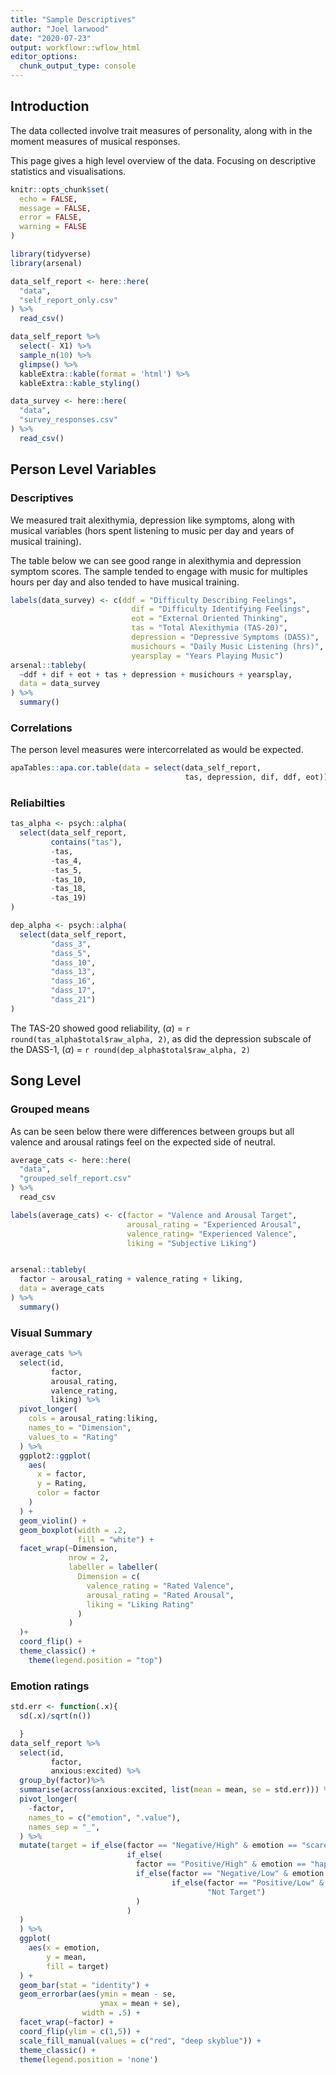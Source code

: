 ```yaml
---
title: "Sample Descriptives"
author: "Joel larwood"
date: "2020-07-23"
output: workflowr::wflow_html
editor_options:
  chunk_output_type: console
---
```


## Introduction

The data collected involve trait measures of personality, along with in the moment measures of musical responses. 

This page gives a high level overview of the data. Focusing on descriptive statistics and visualisations. 

```r

knitr::opts_chunk$set(
  echo = FALSE,
  message = FALSE,
  error = FALSE,
  warning = FALSE
)
```

```r
library(tidyverse)
library(arsenal)
```

```r

data_self_report <- here::here(
  "data", 
  "self_report_only.csv"
) %>% 
  read_csv()

```

```R
data_self_report %>% 
  select(- X1) %>% 
  sample_n(10) %>% 
  glimpse() %>% 
  kableExtra::kable(format = 'html') %>% 
  kableExtra::kable_styling()
```

```r
data_survey <- here::here(
  "data",
  "survey_responses.csv"
) %>% 
  read_csv()

```

## Person Level Variables

### Descriptives

We measured trait alexithymia, depression like symptoms, along with musical variables (hors spent listening to music per day and years of musical training).

The table below we can see good range in alexithymia and depression symptom scores. The sample tended to engage with music for multiples hours per day and also tended to have musical training. 
```r

labels(data_survey) <- c(ddf = "Difficulty Describing Feelings",
                           dif = "Difficulty Identifying Feelings",
                           eot = "External Oriented Thinking",
                           tas = "Total Alexithymia (TAS-20)",
                           depression = "Depressive Symptoms (DASS)",
                           musichours = "Daily Music Listening (hrs)",
                           yearsplay = "Years Playing Music")
arsenal::tableby(
  ~ddf + dif + eot + tas + depression + musichours + yearsplay,
  data = data_survey
) %>% 
  summary()

```

### Correlations 

The person level measures were intercorrelated as would be expected. 
```r

apaTables::apa.cor.table(data = select(data_self_report,
                                       tas, depression, dif, ddf, eot))
```

### Reliabilties 
```r

tas_alpha <- psych::alpha(
  select(data_self_report, 
         contains("tas"), 
         -tas, 
         -tas_4, 
         -tas_5,
         -tas_10, 
         -tas_18,
         -tas_19)
)

dep_alpha <- psych::alpha(
  select(data_self_report,
         "dass_3", 
         "dass_5", 
         "dass_10", 
         "dass_13", 
         "dass_16", 
         "dass_17", 
         "dass_21")
)

```
The TAS-20 showed good reliability, ($\alpha$) = `r round(tas_alpha$total$raw_alpha, 2)`, as did the depression subscale of the DASS-1, ($\alpha$) = `r round(dep_alpha$total$raw_alpha, 2)`

## Song Level 

### Grouped means

As can be seen below there were differences between groups but all valence and arousal ratings feel on the expected side of neutral. 

```r

average_cats <- here::here(
  "data",
  "grouped_self_report.csv"
) %>% 
  read_csv

labels(average_cats) <- c(factor = "Valence and Arousal Target",
                          arousal_rating = "Experienced Arousal",
                          valence_rating= "Experienced Valence",
                          liking = "Subjective Liking")


arsenal::tableby(
  factor ~ arousal_rating + valence_rating + liking,
  data = average_cats
) %>% 
  summary()

```

### Visual Summary 

```r

average_cats %>%
  select(id, 
         factor, 
         arousal_rating, 
         valence_rating, 
         liking) %>%
  pivot_longer(
    cols = arousal_rating:liking, 
    names_to = "Dimension",
    values_to = "Rating"
  ) %>% 
  ggplot2::ggplot(
    aes(
      x = factor,
      y = Rating,
      color = factor
    )
  ) + 
  geom_violin() +
  geom_boxplot(width = .2, 
               fill = "white") + 
  facet_wrap(~Dimension, 
             nrow = 2,
             labeller = labeller(
               Dimension = c(
                 valence_rating = "Rated Valence",
                 arousal_rating = "Rated Arousal",
                 liking = "Liking Rating"
               )
             )
  )+
  coord_flip() + 
  theme_classic() + 
    theme(legend.position = "top")  

```

### Emotion ratings

```r

std.err <- function(.x){
  sd(.x)/sqrt(n())

  }
data_self_report %>% 
  select(id, 
         factor, 
         anxious:excited) %>% 
  group_by(factor)%>% 
  summarise(across(anxious:excited, list(mean = mean, se = std.err))) %>% 
  pivot_longer(
    -factor, 
    names_to = c("emotion", ".value"),
    names_sep = "_",
  ) %>% 
  mutate(target = if_else(factor == "Negative/High" & emotion == "scared", "Target", 
                          if_else(
                            factor == "Positive/High" & emotion == "happy", "Target", 
                            if_else(factor == "Negative/Low" & emotion == "sad", "Target", 
                                    if_else(factor == "Positive/Low" & emotion == "tender","Target",
                                            "Not Target")
                            )
                          )
  )
  ) %>%   
  ggplot(
    aes(x = emotion, 
        y = mean, 
        fill = target)
  ) + 
  geom_bar(stat = "identity") +
  geom_errorbar(aes(ymin = mean - se, 
                    ymax = mean + se),
                width = .5) +
  facet_wrap(~factor) +
  coord_flip(ylim = c(1,5)) +
  scale_fill_manual(values = c("red", "deep skyblue")) + 
  theme_classic() +
  theme(legend.position = 'none')
```

